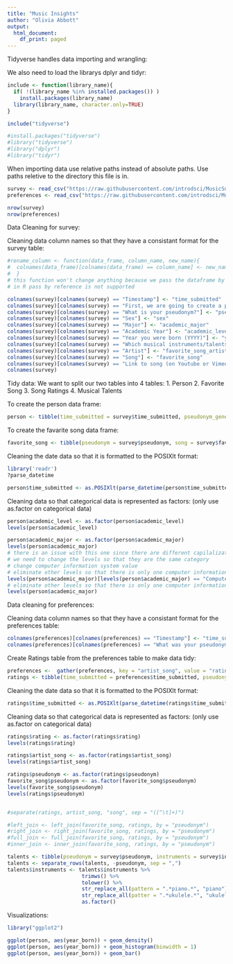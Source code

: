 ```yaml
---
title: "Music Insights"
author: "Olivia Abbott"
output:
  html_document:
    df_print: paged
---
```


Tidyverse handles data importing and wrangling:

We also need to load the librarys dplyr and tidyr:

```r
include <- function(library_name){
  if( !(library_name %in% installed.packages()) )
    install.packages(library_name)
  library(library_name, character.only=TRUE)
}

include("tidyverse")

#install.packages("tidyverse")
#library("tidyverse")
#library("dplyr")
#library("tidyr")
```

When importing data use relative paths instead of absolute paths. Use paths reletive to the directory this file is in.

```r
survey <- read_csv("https://raw.githubusercontent.com/introdsci/MusicSurvey/master/music-survey.csv")
preferences <- read_csv("https://raw.githubusercontent.com/introdsci/MusicSurvey/master/preferences-survey.csv")

nrow(survey)
nrow(preferences)
```
Data Cleaning for survey:

Cleaning data column names so that they have a consistant format for the survey table:

```r
#rename_column <- function(data_frame, column_name, new_name){
#  colnames(data_frame)[colnames(data_frame) == column_name] <- new_name
#  } 
# this function won't change anything because we pass the dataframe by value not by reference
# in R pass by reference is not supported

colnames(survey)[colnames(survey) == "Timestamp"] <- "time_submitted"
colnames(survey)[colnames(survey) == "First, we are going to create a pseudonym for you to keep this survey anonymous (more or less). Which pseudonym generator would you prefer?"] <- "psuedonym_generator"
colnames(survey)[colnames(survey) == "What is your pseudonym?"] <- "pseudonym"
colnames(survey)[colnames(survey) == "Sex"] <- "sex"
colnames(survey)[colnames(survey) == "Major"] <- "academic_major"
colnames(survey)[colnames(survey) == "Academic Year"] <- "academic_level"
colnames(survey)[colnames(survey) == "Year you were born (YYYY)"] <- "year_born"
colnames(survey)[colnames(survey) == "Which musical instruments/talents do you play? (Select all that apply)"] <- "instrument_list"
colnames(survey)[colnames(survey) == "Artist"] <- "favorite_song_artist"
colnames(survey)[colnames(survey) == "Song"] <- "favorite_song"
colnames(survey)[colnames(survey) == "Link to song (on Youtube or Vimeo)"] <- "favorite_song_link"
colnames(survey)
```

Tidy data:
  We want to split our two tables into 4 tables:
  1. Person
  2. Favorite Song
  3. Song Ratings
  4. Musical Talents


To create the person data frame:

```r
person <- tibble(time_submitted = survey$time_submitted, pseudonym_generator = survey$psuedonym_generator, pseudonym = survey$pseudonym, sex = survey$sex, academic_major = survey$academic_major, academic_level = survey$academic_level, year_born = survey$year_born)
```

To create the favarite song data frame:

```r
favorite_song <- tibble(pseudonym = survey$pseudonym, song = survey$favorite_song, artist = survey$favorite_song_artist, link = survey$favorite_song_link)
```

Cleaning the date data so that it is formatted to the POSIXlt format:

```r
library('readr')
?parse_datetime

person$time_submitted <- as.POSIXlt(parse_datetime(person$time_submitted, format = "%m/%d/%y %H:%M"))
```

Cleaning data so that categorical data is represented as factors:
(only use as.factor on categorical data)

```r
person$academic_level <- as.factor(person$academic_level)
levels(person$academic_level)

person$academic_major <- as.factor(person$academic_major)
levels(person$academic_major)
# there is an issue with this one since there are different capilalizations of computer information systema
# we need to change the levels so that they are the same category
# change computer information system value
# eliminate other levels so that there is only one computer information systems value
levels(person$academic_major)[levels(person$academic_major) == "Computer information systems"] <-  "Computer Information Systems"
# eliminate other levels so that there is only one computer information systems value
levels(person$academic_major)

```
Data cleaning for preferences:

Cleaning data column names so that they have a consistant format for the preferences table:

```r
colnames(preferences)[colnames(preferences) == "Timestamp"] <- "time_submitted"
colnames(preferences)[colnames(preferences) == "What was your pseudonym?"] <- "pseudonym"
```

Create Ratings table from the preferences table to make data tidy:

```r
preferences <-  gather(preferences, key = "artist_song", value = "rating", -time_submitted, -pseudonym)
ratings <- tibble(time_submitted = preferences$time_submitted, pseudonym = preferences$pseudonym, artist_song = preferences$artist_song, rating = preferences$rating)
```

Cleaning the date data so that it is formatted to the POSIXlt format:

```r
ratings$time_submitted <- as.POSIXlt(parse_datetime(ratings$time_submitted, format = "%m/%d/%y %H:%M"))
```

Cleaning data so that categorical data is represented as factors:
(only use as.factor on categorical data)

```r
ratings$rating <- as.factor(ratings$rating)
levels(ratings$rating)
```




```r
ratings$artist_song <- as.factor(ratings$artist_song)
levels(ratings$artist_song)

ratings$pseudonym <- as.factor(ratings$pseudonym)
favorite_song$pseudonym <- as.factor(favorite_song$pseudonym)
levels(favorite_song$pseudonym)
levels(ratings$pseudonym)


#separate(ratings, artist_song, "song", sep = "([^\t]+)")

#left_join <- left_join(favorite_song, ratings, by = "pseudonym")
#right_join <- right_join(favorite_song, ratings, by = "pseudonym")
#full_join <- full_join(favorite_song, ratings, by = "pseudonym")
#inner_join <- inner_join(favorite_song, ratings, by = "pseudonym")

```

```r
talents <- tibble(pseudonym = survey$pseudonym, instruments = survey$instrument_list)
talents <- separate_rows(talents, -pseudonym, sep = ",")
talents$instruments <- talents$instruments %>%
                        trimws() %>%
                        tolower() %>%
                        str_replace_all(pattern = ".*piano.*", "piano") %>%
                        str_replace_all(patter = ".*ukulele.*", "ukulele") %>%
                        as.factor()
```



Visualizations:

```r
library("ggplot2")

ggplot(person, aes(year_born)) + geom_density()
ggplot(person, aes(year_born)) + geom_histogram(binwidth = 1)
ggplot(person, aes(year_born)) + geom_bar()
```

